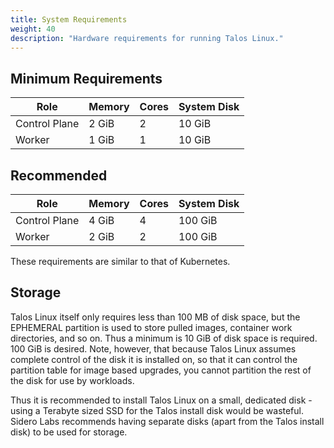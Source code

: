 ```yaml
---
title: System Requirements
weight: 40
description: "Hardware requirements for running Talos Linux."
---
```


## Minimum Requirements

<table>
  <thead>
    <tr>
      <th>Role</th>
      <th>Memory</th>
      <th>Cores</th>
      <th>System Disk</th>
    </tr>
  </thead>
  <tbody>
    <tr>
      <td>Control Plane</td>
      <td>2 GiB</td>
      <td>2</td>
      <td>10 GiB</td>
    </tr>
    <tr>
      <td>Worker</td>
      <td>1 GiB</td>
      <td>1</td>
      <td>10 GiB</td>
    </tr>
  </tbody>
</table>

## Recommended

<table>
  <thead>
    <tr>
      <th>Role</th>
      <th>Memory</th>
      <th>Cores</th>
      <th>System Disk</th>
    </tr>
  </thead>
  <tbody>
    <tr>
      <td>Control Plane</td>
      <td>4 GiB</td>
      <td>4</td>
      <td>100 GiB</td>
    </tr>
    <tr>
      <td>Worker</td>
      <td>2 GiB</td>
      <td>2</td>
      <td>100 GiB</td>
    </tr>
  </tbody>
</table>

These requirements are similar to that of Kubernetes.

## Storage

Talos Linux itself only requires less than 100 MB of disk space, but the EPHEMERAL partition is used to store pulled images, container work directories, and so on. Thus a minimum is 10 GiB of disk space is required. 100 GiB is desired. Note, however, that because Talos Linux assumes complete control of the disk it is installed on, so that it can control the partition table for image based upgrades, you cannot partition the rest of the disk for use by workloads.

Thus it is recommended to install Talos Linux on a small, dedicated disk - using a Terabyte sized SSD for the Talos install disk would be wasteful. Sidero Labs recommends having separate disks (apart from the Talos install disk) to be used for storage.